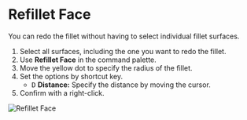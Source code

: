 
# Refillet Face

<Reference shortcut="" command="Refillet Face" button="" />

You can redo the fillet without having to select individual fillet surfaces.

1. Select all surfaces, including the one you want to redo the fillet.
2. Use **Refillet Face** in the command palette.
3. Move the yellow dot to specify the radius of the fillet.
4. Set the options by shortcut key.
    - <kbd>D</kbd> **Distance:** Specify the distance by moving the cursor.
5. Confirm with a right-click.

![Refillet Face](/img/refillet-face.gif)

